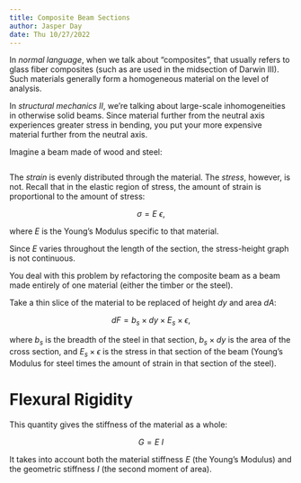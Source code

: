 ```yaml
---
title: Composite Beam Sections
author: Jasper Day
date: Thu 10/27/2022 
---
```


In *normal language*, when we talk about "composites", that usually refers to glass fiber composites (such as are used in the midsection of Darwin III). Such materials generally form a homogeneous material on the level of analysis.

In *structural mechanics II*, we're talking about large-scale inhomogeneities in otherwise solid beams. Since material further from the neutral axis experiences greater stress in bending, you put your more expensive material further from the neutral axis.

Imagine a beam made of wood and steel:

![]()

The *strain* is evenly distributed through the material. The *stress*, however, is not.  Recall that in the elastic region of stress, the amount of strain is proportional to the amount of stress:

$$
\sigma = E \ \epsilon,
$$

where $E$ is the Young's Modulus specific to that material.   

Since $E$ varies throughout the length of the section, the stress-height graph is not continuous.

You deal with this problem by refactoring the composite beam as a beam made entirely of one material (either the timber or the steel).

Take a thin slice of the material to be replaced of height $dy$ and area $dA$:

$$
dF = b_s \times dy \times E_s \times \epsilon,
$$

where $b_s$ is the breadth of the steel in that section, $b_s \times dy$ is the area of the cross section, and $E_s \times \epsilon$ is the stress in that section of the beam (Young's Modulus for steel times the amount of strain in that section of the steel).

# Flexural Rigidity

This quantity gives the stiffness of the material as a whole: 

$$
G = E\ I
$$

It takes into account both the material stiffness $E$ (the Young's Modulus) and the geometric stiffness $I$ (the second moment of area).

